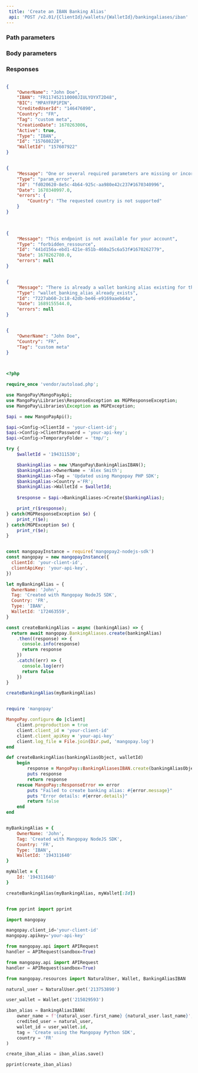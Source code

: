 ```yaml
---  
 title: 'Create an IBAN Banking Alias'  
 api: 'POST /v2.01/{ClientId}/wallets/{WalletId}/bankingaliases/iban'  
---  
```


  

### Path parameters  

<WalletId />  

### Body parameters  

<OwnerName1 />  

<Country4 />  

<Tag3 />  

### Responses  

<AccordionGroup><Accordion title="200 ">  

<OwnerName1Response />  

<IBAN2Response />  

<BIC2Response />  

<CreditedUserId3Response />  

<Country5Response />  

<Tag2Response />  

<CreationDateResponse />  

<Active1Response />  

<Type10Response />  

<IdResponse />  

<WalletId1Response /></Accordion><Accordion title="400 Country not supported"></Accordion><Accordion title="403 Feature not activated"></Accordion><Accordion title="400 Wallet already has a Banking Alias"></Accordion></AccordionGroup>  

<ResponseExample>  

```json 200   

{
    "OwnerName": "John Doe",
    "IBAN": "FR117452110000JIULYOYXT2D48",
    "BIC": "MPAYFRP1PIN",
    "CreditedUserId": "146476890",
    "Country": "FR",
    "Tag": "custom meta",
    "CreationDate": 1670263006,
    "Active": true,
    "Type": "IBAN",
    "Id": "157608228",
    "WalletId": "157607922"
}  

 ```  

```json 400 Country not supported  

{
    "Message": "One or several required parameters are missing or incorrect. An incorrect resource ID also raises this kind of error.",
    "Type": "param_error",
    "Id": "fd020620-8e5c-4b64-925c-aa980e42c237#1670340996",
    "Date": 1670340997.0,
    "errors": {
        "Country": "The requested country is not supported"
    }
}
  

 ```  

```json 403 Feature not activated  

{
    "Message": "This endpoint is not available for your account",
    "Type": "forbidden_ressource",
    "Id": "441d156a-ebd1-421e-851b-460a25c6a53f#1670262779",
    "Date": 1670262780.0,
    "errors": null
}  

 ```  

```json 400 Wallet already has a Banking Alias  

{
    "Message": "There is already a wallet banking alias existing for this criteria",
    "Type": "wallet_banking_alias_already_exists",
    "Id": "7227ab60-2c18-42db-be46-e9169aaeb64a",
    "Date": 1689155544.0,
    "errors": null
}  

 ```  

</ResponseExample>  

<RequestExample>  
  
```json REST  

{
    "OwnerName": "John Doe",
    "Country": "FR",
    "Tag": "custom meta"
}
  
```  

  
```php PHP  

<?php 

require_once 'vendor/autoload.php';

use MangoPay\MangoPayApi;
use MangoPay\Libraries\ResponseException as MGPResponseException;
use MangoPay\Libraries\Exception as MGPException;

$api = new MangoPayApi();

$api->Config->ClientId = 'your-client-id';
$api->Config->ClientPassword = 'your-api-key';
$api->Config->TemporaryFolder = 'tmp/';

try {
    $walletId = '194311530';

    $bankingAlias = new \MangoPay\BankingAliasIBAN();
    $bankingAlias->OwnerName = 'Alex Smith';
    $bankingAlias->Tag = 'Updated using Mangopay PHP SDK';
    $bankingAlias->Country ='FR';
    $bankingAlias->WalletId = $walletId;
    
    $response = $api->BankingAliases->Create($bankingAlias);

    print_r($response);
} catch(MGPResponseException $e) {
    print_r($e);
} catch(MGPException $e) {
    print_r($e);
}  
```  

  
```javascript NodeJS  

const mangopayInstance = require('mangopay2-nodejs-sdk')
const mangopay = new mangopayInstance({
  clientId: 'your-client-id',
  clientApiKey: 'your-api-key',
})

let myBankingAlias = {
  OwnerName: 'John',
  Tag: 'Created with Mangopay NodeJS SDK',
  Country: 'FR',
  Type: 'IBAN',
  WalletId: '172463559',
}

const createBankingAlias = async (bankingAlias) => {
  return await mangopay.BankingAliases.create(bankingAlias)
    .then((response) => {
      console.info(response)
      return response
    })
    .catch((err) => {
      console.log(err)
      return false
    })
}

createBankingAlias(myBankingAlias)  
```  

  
```ruby Ruby  

require 'mangopay'

MangoPay.configure do |client|
    client.preproduction = true
    client.client_id = 'your-client-id'
    client.client_apiKey = 'your-api-key'
    client.log_file = File.join(Dir.pwd, 'mangopay.log')
end

def createBankingAlias(bankingAliasObject, walletId)
    begin
        response = MangoPay::BankingAliasesIBAN.create(bankingAliasObject, walletId)
        puts response
        return response
    rescue MangoPay::ResponseError => error
        puts "Failed to create banking alias: #{error.message}"
        puts "Error details: #{error.details}"
        return false
    end
end


myBankingAlias = {
    OwnerName: 'John',
    Tag: 'Created with Mangopay NodeJS SDK',
    Country: 'FR',
    Type: 'IBAN',
    WalletId: '194311640'
}

myWallet = {
    Id: '194311640'
}

createBankingAlias(myBankingAlias, myWallet[:Id])  
```  

  
```python Python  

from pprint import pprint

import mangopay

mangopay.client_id='your-client-id'
mangopay.apikey='your-api-key'

from mangopay.api import APIRequest
handler = APIRequest(sandbox=True)

from mangopay.api import APIRequest
handler = APIRequest(sandbox=True)

from mangopay.resources import NaturalUser, Wallet, BankingAliasIBAN

natural_user = NaturalUser.get('213753890')

user_wallet = Wallet.get('215029593')

iban_alias = BankingAliasIBAN(
    owner_name = f'{natural_user.first_name} {natural_user.last_name}',
    credited_user = natural_user,
    wallet_id = user_wallet.id,
    tag = 'Create using the Mangopay Python SDK',
    country = 'FR' 
)

create_iban_alias = iban_alias.save()

pprint(create_iban_alias)  
```  

  
</RequestExample>